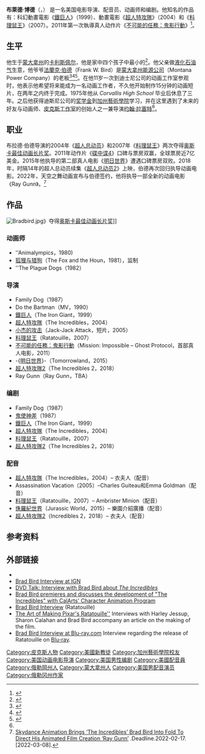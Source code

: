{{NoteTA
|G1=Show
|G2=Movie
|G3=Pixar
|T=zh-hans:布萊德·伯德; zh-hant:布萊德·博德; zh-hk:畢·貝特;
|1=zh-hans:拉塞特; zh-hant:拉薩特; zh-hk:賴斯達
|2=zh-hans:布萊德·伯德; zh-hant:布萊德·博德; zh-hk:畢·貝特;
}}
{{Infobox person
| name = 布萊德·博德
| image = Brad bird cropped 2009.jpg
| caption = 2009月9月于[[威尼斯影展|威尼斯影展]]
| birth_date = {{birth date and age|1957|9|15}}
| birth_place = {{USA}}[[蒙大拿州|蒙大拿州]][[卡利斯佩尔_(蒙大拿州)|卡利斯佩尔]]
| birthname = Phillip Bradley Bird
| death_date = 
| death_place = 
| occupation = 配音演员、动画师、电影导演、编剧
| spouse = Elizabeth Canney
| website = 
| nationality = {{USA}}
| yearsactive = 1979年至今
}}
'''布萊德·博德'''（{{lang-en|Phillip Bradley "Brad" Bird}}，{{bd|1957年|9月15日||}}） 是一名美国电影导演、配音员、动画师和编剧。他知名的作品有：科幻動畫電影《[[鐵巨人|鐵巨人]]》（1999）、動畫電影《[[超人特攻隊_(電影)|超人特攻隊]]》（2004）和《[[料理鼠王|料理鼠王]]》（2007）。2011年第一次執導真人动作片《[[不可能的任務：鬼影行動|不可能的任務：鬼影行動]]》<ref>{{cite web|url=http://www.eyeweekly.com/film/dvd/article/8611|title=Ratatouille – DVD Review|accessdate=January 11, 2008|archive-date=2007-11-19|archive-url=https://web.archive.org/web/20071119170943/http://www.eyeweekly.com/film/dvd/article/8611|dead-url=no}}</ref>。

== 生平 ==
他生于[[蒙大拿州|蒙大拿州]]的[[卡利斯佩尔_(蒙大拿州)|卡利斯佩尔]]，他是家中四个孩子中最小的<ref name=Tribute>{{cite web|url=http://www.imdb.com/name/nm0083348/bio|title=Brad Bird – Director Bio|accessdate=December 31, 2009|archive-date=2017-08-24|archive-url=https://web.archive.org/web/20170824000247/http://www.imdb.com/name/nm0083348/bio|dead-url=no}}</ref>。他父亲做[[液化石油气|液化石油气]]生意，他爷爷[[法蘭克·伯德|法蘭克·伯德]]（Frank W. Bird）是[[蒙大拿州能源公司|蒙大拿州能源公司]]（Montana Power Company）的老板<ref>{{cite news|url=http://www.telegraph.co.uk/culture/3668253/Ratatouille-Year-of-the-rat.html|title=Ratatouille: Year of the rat|location=London|work=The Daily Telegraph|first=Jessica|last=Berens|date=September 29, 2007|accessdate=2011-12-19|archive-date=2020-09-27|archive-url=https://web.archive.org/web/20200927005714/https://www.telegraph.co.uk/culture/3668253/Ratatouille-Year-of-the-rat.html|dead-url=no}}</ref><ref>{{Cite web |url=http://freepages.genealogy.rootsweb.ancestry.com/~battle/celeb/bradbird.htm |title=存档副本 |access-date=2011-12-19 |archive-date=2017-02-11 |archive-url=https://web.archive.org/web/20170211211427/http://freepages.genealogy.rootsweb.ancestry.com/~battle/celeb/bradbird.htm |dead-url=no }}</ref><ref name=bird>{{cite news|url=http://www.dailyinterlake.com/news/local_montana/article_f1f5632d-e179-5b34-934e-3368a3adaeae.html|title=Kalispell Native is the Superhero Behind "The Incredibles"|newspaper=Daily Inter Lake|last=Gaiser|first=Heidi|date=November 12, 2004|accessdate=August 7, 2011|8=|archive-date=2012-05-25|archive-url=https://archive.is/20120525123020/http://www.dailyinterlake.com/news/local_montana/article_f1f5632d-e179-5b34-934e-3368a3adaeae.html|dead-url=yes}}</ref>。在他11岁一次到迪士尼公司的动画工作室参观时，他表示他希望将来能成为一名动画工作者，不久他开始制作15分钟的动画短片，在两年之内终于完成。1975年他从 ''Corvallis High School'' 毕业后休息了三年。之后他获得迪斯尼公司的[[奖学金|奖学金]]到[[加州藝術學院|加州藝術學院]]学习，并在这里遇到了未来的好友与动画师、[[皮克斯工作室|皮克斯工作室]]的创始人之一兼导演[[约翰·拉塞特|约翰·拉塞特]]<ref name=Tribute/>。

== 职业 ==
布拉德·伯德导演的2004年《[[超人总动员|超人总动员]]》和2007年《[[料理鼠王|料理鼠王]]》两次夺得[[奥斯卡最佳动画长片奖|奥斯卡最佳动画长片奖]]。2011年动作片《[[碟中谍4|碟中谍4]]》口碑与票房双赢，全球票房近7亿美金。2015年他执导的第二部真人电影《[[明日世界_(电影)|明日世界]]》遭遇口碑票房双败。2018年，时隔14年的超人总动员续集《[[超人总动员2|超人总动员2]]》上映，伯德再次回归执导动画电影。2022年，天空之舞动画宣布与伯德签约，他将执导一部全新的动画电影《Ray Gunn》。<ref>[https://deadline.com/2022/02/brad-bird-ray-gunn-skydance-animation-the-incredibles-directs-his-animated-film-creation-1234935520/ Skydance Animation Brings ‘The Incredibles’ Brad Bird Into Fold To Direct His Animated Film Creation ‘Ray Gunn’] {{Wayback|url=https://deadline.com/2022/02/brad-bird-ray-gunn-skydance-animation-the-incredibles-directs-his-animated-film-creation-1234935520/ |date=20220315030322 }}.Deadline.2022-02-17.[2022-03-08].</ref>

==作品==
[[File:Bradbird.jpg|thumb]]》夺得[[奥斯卡最佳动画长片奖|奥斯卡最佳动画长片奖]]]]
===动画师===
*''Animalympics，1980)
*[[狐狸与猎狗|狐狸与猎狗]]（The Fox and the Houn，1981），监制
*''The Plague Dogs（1982）

===导演===
*Family Dog（1987）
*Do the Bartman（MV，1990）
*[[鐵巨人|鐵巨人]]（The Iron Giant，1999）
*[[超人特攻隊_(電影)|超人特攻隊]]（The Incredibles，2004）
*[[小杰的攻击|小杰的攻击]]（Jack-Jack Attack，短片，2005）
*[[料理鼠王|料理鼠王]]（Ratatouille，2007）
*[[不可能的任務：鬼影行動|不可能的任務：鬼影行動]]（Mission: Impossible – Ghost Protocol，首部真人电影，2011）
*-{[[明日世界_(电影)|明日世界]]}-（Tomorrowland，2015）
*[[超人特攻隊2|超人特攻隊2]]（The Incredibles 2，2018）
*Ray Gunn（Ray Gunn，TBA）

===编剧===
*Family Dog（1987）
*[[鬼使神差_(1987年電影)|鬼使神差]]（1987）
*[[鐵巨人|鐵巨人]]（The Iron Giant，1999）
*[[超人特攻隊_(電影)|超人特攻隊]]（The Incredibles，2004）
*[[料理鼠王|料理鼠王]]（Ratatouille，2007）
*[[超人特攻隊2|超人特攻隊2]]（The Incredibles 2，2018）

===配音===
*[[超人特攻隊_(電影)|超人特攻隊]]（The Incredibles，2004）– 衣夫人（配音）
*Assassination Vacation（2005）–Charles Guiteau和Emma Goldman（配音）
*[[料理鼠王|料理鼠王]]（Ratatouille，2007）– Ambrister Minion（配音）
*[[侏羅紀世界|侏羅紀世界]]（Jurassic World，2015）– 樂園介紹廣播（配音）
*[[超人特攻隊2|超人特攻隊2]]（Incredibles 2，2018）– 衣夫人（配音）

==参考资料==
{{Reflist}}

==外部链接==
{{commons category|Brad Bird}}
*{{IMDb name|0083348}}
*[https://www.webcitation.org/6J5c9rqXm?url=http://www.ign.com/articles/2005/03/10/an-interview-with-brad-bird Brad Bird Interview at IGN]
*[https://web.archive.org/web/20070705171349/http://www.dvdtalkradio.com/DVDTalkInterviewIncredibles.mp3 DVD Talk: Interview with Brad Bird about ''The Incredibles'']
*[https://web.archive.org/web/20120822051951/http://www.animatedbuzz.com/journal/04-05/01.html#Anchor-28218 Brad Bird premieres and discusses the development of "The Incredibles" with CalArts' Character Animation Program]
* [http://www.moviesonline.ca/movienews_12342.html Brad Bird Interview] {{Wayback|url=http://www.moviesonline.ca/movienews_12342.html |date=20110511191548 }} (Ratatouille)
*[https://web.archive.org/web/20111006164523/http://www.animationartconservation.com/index.php?c=art&p=articles_ratatouille The Art of Making Pixar's Ratatouille''] Interviews with Harley Jessup, Sharon Calahan and Brad Bird accompany an article on the making of the film.
*[http://www.blu-ray.com/news/?id=647 Brad Bird Interview at Blu-ray.com] {{Wayback|url=http://www.blu-ray.com/news/?id=647 |date=20110511111002 }} Interview regarding the release of Ratatouille on [[Blu-ray|Blu-ray]].

{{布萊德·博德}}
{{奥斯卡最佳动画长片}}
{{土星奖最佳剧本}}
{{安妮獎最佳動畫配音獎}}
{{Authority control}}
{{DEFAULTSORT:Bird, Brad}}
[[Category:皮克斯人物|Category:皮克斯人物]]
[[Category:美國新教徒|Category:美國新教徒]]
[[Category:加州藝術學院校友|Category:加州藝術學院校友]]
[[Category:美国动画电影导演|Category:美国动画电影导演]]
[[Category:美国男性编剧|Category:美国男性编剧]]
[[Category:美國配音員|Category:美國配音員]]
[[Category:俄勒岡州人|Category:俄勒岡州人]]
[[Category:蒙大拿州人|Category:蒙大拿州人]]
[[Category:美国男配音演员|Category:美国男配音演员]]
[[Category:俄勒冈州作家|Category:俄勒冈州作家]]